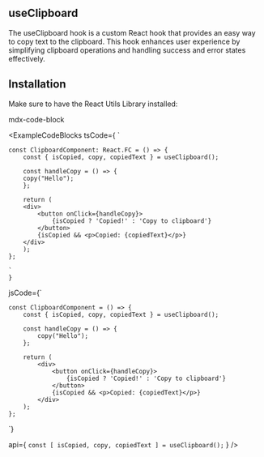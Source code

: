 
## useClipboard

The useClipboard hook is a custom React hook that provides an easy way to copy text to the clipboard. This hook enhances user experience by simplifying clipboard operations and handling success and error states effectively.

## Installation

Make sure to have the React Utils Library installed:

mdx-code-block
  <RSUTabs />

<ExampleCodeBlocks 
  tsCode={
    `
    
    const ClipboardComponent: React.FC = () => {
        const { isCopied, copy, copiedText } = useClipboard();
        
        const handleCopy = () => {
        copy("Hello");
        };
        
        return (
        <div>
            <button onClick={handleCopy}>
                {isCopied ? 'Copied!' : 'Copy to clipboard'}
            </button>
            {isCopied && <p>Copied: {copiedText}</p>}
        </div>
        );
    };

    `
    }


jsCode={`

    const ClipboardComponent = () => {
        const { isCopied, copy, copiedText } = useClipboard();

        const handleCopy = () => {
            copy("Hello");
        };

        return (
            <div>
                <button onClick={handleCopy}>
                    {isCopied ? 'Copied!' : 'Copy to clipboard'}
                </button>
                {isCopied && <p>Copied: {copiedText}</p>}
            </div>
        );
    };

`}

api={
    `
    const [ isCopied, copy, copiedText ] = useClipboard();
    `
}
/>
